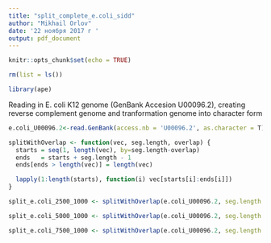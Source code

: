 ```yaml
---
title: "split_complete_e.coli_sidd"
author: "Mikhail Orlov"
date: '22 ноября 2017 г '
output: pdf_document
---
```


```r
knitr::opts_chunk$set(echo = TRUE)
```

```r
rm(list = ls())

library(ape)
```


Reading in E. coli K12 genome (GenBank Accesion U00096.2), creating reverse complement genome and tranformation genome into character form 
```r
e.coli_U00096.2<-read.GenBank(access.nb = 'U00096.2', as.character = T)$U00096.2
```

```r
splitWithOverlap <- function(vec, seg.length, overlap) {
  starts = seq(1, length(vec), by=seg.length-overlap)
  ends   = starts + seg.length - 1
  ends[ends > length(vec)] = length(vec)

  lapply(1:length(starts), function(i) vec[starts[i]:ends[i]])
}

split_e.coli_2500_1000 <- splitWithOverlap(e.coli_U00096.2, seg.length = 2500, overlap = 1000)

split_e.coli_5000_1000 <- splitWithOverlap(e.coli_U00096.2, seg.length = 5000, overlap = 1000)

split_e.coli_7500_1000 <- splitWithOverlap(e.coli_U00096.2, seg.length = 7500, overlap = 1000)


```

```r

```


